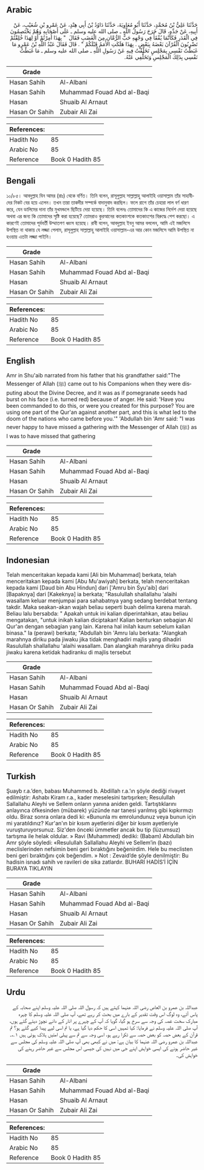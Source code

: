 ## Arabic


<div dir="rtl" lang="ar" style={{fontSize:'larger',backgroundColor:'#f8f9fa',padding:20}}>
حَدَّثَنَا عَلِيُّ بْنُ مُحَمَّدٍ، حَدَّثَنَا أَبُو مُعَاوِيَةَ، حَدَّثَنَا دَاوُدُ بْنُ أَبِي هِنْدٍ، عَنْ عَمْرِو بْنِ شُعَيْبٍ، عَنْ أَبِيهِ، عَنْ جَدِّهِ، قَالَ خَرَجَ رَسُولُ اللَّهِ ـ صلى الله عليه وسلم ـ عَلَى أَصْحَابِهِ وَهُمْ يَخْتَصِمُونَ فِي الْقَدَرِ فَكَأَنَّمَا يُفْقَأُ فِي وَجْهِهِ حَبُّ الرُّمَّانِ مِنَ الْغَضَبِ فَقَالَ ‏ "‏ بِهَذَا أُمِرْتُمْ أَوْ لِهَذَا خُلِقْتُمْ تَضْرِبُونَ الْقُرْآنَ بَعْضَهُ بِبَعْضٍ ‏.‏ بِهَذَا هَلَكَتِ الأُمَمُ قَبْلَكُمْ ‏"‏ ‏.‏ قَالَ فَقَالَ عَبْدُ اللَّهِ بْنُ عَمْرٍو مَا غَبَطْتُ نَفْسِي بِمَجْلِسٍ تَخَلَّفْتُ فِيهِ عَنْ رَسُولِ اللَّهِ ـ صلى الله عليه وسلم ـ مَا غَبَطْتُ نَفْسِي بِذَلِكَ الْمَجْلِسِ وَتَخَلُّفِي عَنْهُ.‏
</div>
<div style={{backgroundColor:'#f8f9fa',padding:20, marginBottom: 10}}><table> <thead> <tr> <th>Grade</th> <th></th> </tr> </thead> <tbody> <tr><td>Hasan Sahih</td><td>Al-Albani</td></tr><tr><td>Hasan Sahih</td><td>Muhammad Fouad Abd al-Baqi</td></tr><tr><td>Hasan</td><td>Shuaib Al Arnaut</td></tr><tr><td>Hasan Or Sahih</td><td>Zubair Ali Zai</td></tr></tbody></table><table> <thead> <tr> <th>References:</th> <th></th> </tr> </thead> <tbody><tr><td>Hadith No</td><td>85</td></tr><tr><td>Arabic No</td><td>85</td></tr><tr><td>Reference</td><td>Book 0 Hadith 85</td></tr></tbody></table></div>

## Bengali


<div dir="ltr" lang="bn" style={{fontSize:'larger',backgroundColor:'#f8f9fa',padding:20}}>
১০/৮৫। আবদুল্লাহ বিন আমর (রাঃ) থেকে বর্ণিত। তিনি বলেন, রাসূলুল্লাহ সাল্লাল্লাহু আলাইহি ওয়াসাল্লাম তাঁর সাহাবীদের নিকট বের হয়ে এলেন। তখন তারা তাকদীর সম্পর্কে বাদানুবাদ করছিল। ফলে রাগে তাঁর চেহারা লাল বর্ণ ধারণ করে, যেন ডালিমের দানা তাঁর মুখমন্ডলে ছিটিয়ে দেয়া হয়েছে। তিনি বলেনঃ তোমাদের কি এ কাজের নির্দেশ দেয়া হয়েছে অথবা এর জন্য কি তোমাদের সৃষ্টি করা হয়েছে? তোমরাও কুরআনের কতকাংশকে কতকাংশের বিরুদ্ধে পেশ করছো। এ কারণেই তোমাদের পূর্ববর্তী উম্মাতগণ ধ্বংস হয়েছে। রাবী বলেন, আবদুল্লাহ ইবনু আমর বললেন, আমি এই মজলিসে উপস্থিত না থাকায় যে লজ্জা পেলাম, রাসূলুল্লাহ সাল্লাল্লাহু আলাইহি ওয়াসাল্লাম-এর আর কোন মজলিসে আমি উপস্থিত না হওয়ায় এতটা লজ্জা পাইনি।
</div>
<div style={{backgroundColor:'#f8f9fa',padding:20, marginBottom: 10}}><table> <thead> <tr> <th>Grade</th> <th></th> </tr> </thead> <tbody> <tr><td>Hasan Sahih</td><td>Al-Albani</td></tr><tr><td>Hasan Sahih</td><td>Muhammad Fouad Abd al-Baqi</td></tr><tr><td>Hasan</td><td>Shuaib Al Arnaut</td></tr><tr><td>Hasan Or Sahih</td><td>Zubair Ali Zai</td></tr></tbody></table><table> <thead> <tr> <th>References:</th> <th></th> </tr> </thead> <tbody><tr><td>Hadith No</td><td>85</td></tr><tr><td>Arabic No</td><td>85</td></tr><tr><td>Reference</td><td>Book 0 Hadith 85</td></tr></tbody></table></div>

## English


<div dir="ltr" lang="en" style={{fontSize:'larger',backgroundColor:'#f8f9fa',padding:20}}>
Amr in Shu'aib narrated from his father that his grandfather said:"The Messenger of Allah (ﷺ) came out to his Companions when they were disputing about the Divine Decree, and it was as if pomegranate seeds had burst on his face (i.e. turned red) because of anger. He said: 'Have you been commanded to do this, or were you created for this purpose? You are using one part of the Qur'an against another part, and this is what led to the doom of the nations who came before you.'" 'Abdullah bin 'Amr said: "I was never happy to have missed a gathering with the Messenger of Allah (ﷺ) as I was to have missed that gathering
</div>
<div style={{backgroundColor:'#f8f9fa',padding:20, marginBottom: 10}}><table> <thead> <tr> <th>Grade</th> <th></th> </tr> </thead> <tbody> <tr><td>Hasan Sahih</td><td>Al-Albani</td></tr><tr><td>Hasan Sahih</td><td>Muhammad Fouad Abd al-Baqi</td></tr><tr><td>Hasan</td><td>Shuaib Al Arnaut</td></tr><tr><td>Hasan Or Sahih</td><td>Zubair Ali Zai</td></tr></tbody></table><table> <thead> <tr> <th>References:</th> <th></th> </tr> </thead> <tbody><tr><td>Hadith No</td><td>85</td></tr><tr><td>Arabic No</td><td>85</td></tr><tr><td>Reference</td><td>Book 0 Hadith 85</td></tr></tbody></table></div>

## Indonesian


<div dir="ltr" lang="id" style={{fontSize:'larger',backgroundColor:'#f8f9fa',padding:20}}>
Telah menceritakan kepada kami [Ali bin Muhammad] berkata, telah menceritakan kepada kami [Abu Mu'awiyah] berkata, telah menceritakan kepada kami [Daud bin Abu Hindun] dari ['Amru bin Syu'aib] dari [Bapaknya] dari [Kakeknya] ia berkata; "Rasulullah shallallahu 'alaihi wasallam keluar menjumpai para sahabatnya yang sedang berdebat tentang takdir. Maka seakan-akan wajah beliau seperti buah delima karena marah. Beliau lalu bersabda: " Apakah untuk ini kalian diperintahkan, atau beliau mengatakan, "untuk inikah kalian diciptakan! Kalian benturkan sebagian Al Qur'an dengan sebagian yang lain. Karena hal inilah kaum sebelum kalian binasa." Ia (perawi) berkata; "Abdullah bin 'Amru lalu berkata: "Alangkah marahnya diriku pada jiwaku jika tidak menghadiri majlis yang dihadiri Rasulullah shallallahu 'alaihi wasallam. Dan alangkah marahnya diriku pada jiwaku karena ketidak hadiranku di majlis tersebut
</div>
<div style={{backgroundColor:'#f8f9fa',padding:20, marginBottom: 10}}><table> <thead> <tr> <th>Grade</th> <th></th> </tr> </thead> <tbody> <tr><td>Hasan Sahih</td><td>Al-Albani</td></tr><tr><td>Hasan Sahih</td><td>Muhammad Fouad Abd al-Baqi</td></tr><tr><td>Hasan</td><td>Shuaib Al Arnaut</td></tr><tr><td>Hasan Or Sahih</td><td>Zubair Ali Zai</td></tr></tbody></table><table> <thead> <tr> <th>References:</th> <th></th> </tr> </thead> <tbody><tr><td>Hadith No</td><td>85</td></tr><tr><td>Arabic No</td><td>85</td></tr><tr><td>Reference</td><td>Book 0 Hadith 85</td></tr></tbody></table></div>

## Turkish


<div dir="ltr" lang="tr" style={{fontSize:'larger',backgroundColor:'#f8f9fa',padding:20}}>
Şuayb r.a.’den, babası Muhammed b. Abdillah r.a.’ın şöyle dediği rivayet edilmiştir: Ashabı Kiram r.a., kader meselesini tartışırken; Resulullah Sallallahu Aleyhi ve Sellem onların yanına aniden geldi. Tartıştıklarını anlayınca öfkesinden (mübarek) yüzünde nar tanesi yarılmış gibi kıpkırmızı oldu. Biraz sonra onlara dedi ki: «Bununla mı emrolundunuz veya bunun için mi yaratıldınız? Kur'an'ın bir kısım ayetlerini diğer bir kısım ayetleriyle vuruşturuyorsunuz. Siz'den önceki ümmetler ancak bu tip (lüzumsuz) tartışma ile helak oldular. » Ravi (Muhammed) dediki: (Babam) Abdullah bin Amr şöyle söyledi: «Resulullah Sallallahu Aleyhi ve Sellem’in (bazı) meclislerinden nefsimin beni geri bıraktığını beğenirdim. Hele bu meclisten beni geri bıraktığını çok beğendim. » Not : Zevaid’de şöyle denilmiştir: Bu hadisin isnadı sahih ve ravileri de sika zatlardır. BUHARİ HADİS’İ İÇİN BURAYA TIKLAYIN
</div>
<div style={{backgroundColor:'#f8f9fa',padding:20, marginBottom: 10}}><table> <thead> <tr> <th>Grade</th> <th></th> </tr> </thead> <tbody> <tr><td>Hasan Sahih</td><td>Al-Albani</td></tr><tr><td>Hasan Sahih</td><td>Muhammad Fouad Abd al-Baqi</td></tr><tr><td>Hasan</td><td>Shuaib Al Arnaut</td></tr><tr><td>Hasan Or Sahih</td><td>Zubair Ali Zai</td></tr></tbody></table><table> <thead> <tr> <th>References:</th> <th></th> </tr> </thead> <tbody><tr><td>Hadith No</td><td>85</td></tr><tr><td>Arabic No</td><td>85</td></tr><tr><td>Reference</td><td>Book 0 Hadith 85</td></tr></tbody></table></div>

## Urdu


<div dir="rtl" lang="ur" style={{fontSize:'larger',backgroundColor:'#f8f9fa',padding:20}}>
عبداللہ بن عمرو بن العاص رضی اللہ عنہما کہتے ہیں کہ رسول اللہ صلی اللہ علیہ وسلم اپنے صحابہ کے پاس آئے، وہ لوگ اس وقت تقدیر کے بارے میں بحث کر رہے تھے، آپ صلی اللہ علیہ وسلم کا چہرہ مبارک سخت غصہ کی وجہ سے سرخ ہو گیا، گویا کہ آپ کے چہرے پر انار کے دانے نچوڑ دیئے گئے ہوں، آپ صلی اللہ علیہ وسلم نے فرمایا: کیا تمہیں اسی کا حکم دیا گیا ہے، یا تم اسی لیے پیدا کیے گئے ہو؟ تم قرآن کے بعض حصہ کو بعض حصہ سے ٹکرا رہے ہو، اسی وجہ سے تم سے پہلی امتیں ہلاک ہوئی ہیں ۱؎۔ عبداللہ بن عمرو رضی اللہ عنہما کا بیان ہے: میں نے کبھی بھی آپ صلی اللہ علیہ وسلم کی مجلس سے غیر حاضر ہونے کی ایسی خواہش اپنے جی میں نہیں کی جیسی اس مجلس سے غیر حاضر رہنے کی خواہش کی۔
</div>
<div style={{backgroundColor:'#f8f9fa',padding:20, marginBottom: 10}}><table> <thead> <tr> <th>Grade</th> <th></th> </tr> </thead> <tbody> <tr><td>Hasan Sahih</td><td>Al-Albani</td></tr><tr><td>Hasan Sahih</td><td>Muhammad Fouad Abd al-Baqi</td></tr><tr><td>Hasan</td><td>Shuaib Al Arnaut</td></tr><tr><td>Hasan Or Sahih</td><td>Zubair Ali Zai</td></tr></tbody></table><table> <thead> <tr> <th>References:</th> <th></th> </tr> </thead> <tbody><tr><td>Hadith No</td><td>85</td></tr><tr><td>Arabic No</td><td>85</td></tr><tr><td>Reference</td><td>Book 0 Hadith 85</td></tr></tbody></table></div>